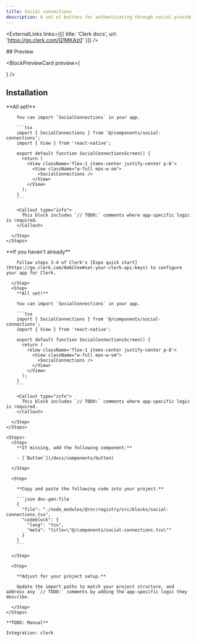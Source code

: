 ```yaml
---
title: Social connections
description: A set of buttons for authenticating through social providers.
---
```



<ExternalLinks links={[{ title: 'Clerk docs', url: 'https://go.clerk.com/Q1MKAz0' }]} />

<div className="h-5" />

<div id="preview" className='*:hidden scroll-m-20' aria-hidden>
  ## Preview
</div>
    
<BlockPreviewCard preview={<div className="w-full max-w-sm px-8"><SocialConnections /></div>} />


## Installation

<AuthBlockTabs>
  <AuthBlockTabsCliContent integration="none">
    <Steps>
      <Step>
        <CommandTabs args={["add", "social-connections"]}/>
      </Step>
      <Step>
        **All set!**

        You can import `SocialConnections` in your app.

        ```tsx
        import { SocialConnections } from '@/components/social-connections';
        import { View } from 'react-native';

        export default function SocialConnectionsScreen() {
          return (
            <View className='flex-1 items-center justify-center p-8'>
              <View className="w-full max-w-sm">
                <SocialConnections />
              </View>
            </View>
          );
        }
        ```

        <Callout type="info">
          This block includes `// TODO:` comments where app-specific logic is required.
        </Callout>
        
      </Step>
    </Steps>
  </AuthBlockTabsCliContent>
  <AuthBlockTabsCliContent integration="clerk">
    <Steps>
      <Step>
        <CommandTabs args={["add", "social-connections-clerk"]}/>
      </Step>
      <Step>
        **If you haven't already**

        Follow steps 2-4 of Clerk's [Expo quick start](https://go.clerk.com/8e6CCee#set-your-clerk-api-keys) to configure your app for Clerk.
        
      </Step>
      <Step>
        **All set!**

        You can import `SocialConnections` in your app.

        ```tsx
        import { SocialConnections } from '@/components/social-connections';
        import { View } from 'react-native';

        export default function SocialConnectionsScreen() {
          return (
            <View className='flex-1 items-center justify-center p-8'>
              <View className="w-full max-w-sm">
                <SocialConnections />
              </View>
            </View>
          );
        }
        ```

        <Callout type="info">
          This block includes `// TODO:` comments where app-specific logic is required.
        </Callout>
        
      </Step>
    </Steps>
  </AuthBlockTabsCliContent>

  <AuthBlockTabsManualContent integration="none">

    <Steps>
      <Step>
        **If missing, add the following component:**

        - [`Button`](/docs/components/button)

      </Step>

      <Step>

        **Copy and paste the following code into your project.**

        ```json doc-gen:file
        {
          "file": "./node_modules/@rnr/registry/src/blocks/social-connections.tsx",
          "codeblock": {
            "lang": "tsx",
            "meta": "title=\"@/components/social-connections.tsx\""
          }
        }
        ```

      </Step>
      
      <Step>

        **Adjust for your project setup.**

        Update the import paths to match your project structure, and address any `// TODO:` comments by adding the app-specific logic they describe.

      </Step>
    </Steps>

  </AuthBlockTabsManualContent>
  <AuthBlockTabsManualContent integration="clerk">

    **TODO: Manual**

    Integration: clerk
    
  </AuthBlockTabsManualContent>
</AuthBlockTabs>